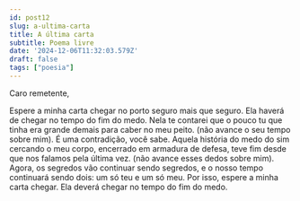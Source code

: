 ```yaml
---
id: post12
slug: a-ultima-carta
title: A última carta
subtitle: Poema livre
date: '2024-12-06T11:32:03.579Z'
draft: false
tags: ["poesia"]
---
```


Caro remetente,  

Espere a minha carta chegar no porto seguro mais que seguro. 
Ela haverá de chegar no tempo do fim do medo.
Nela te contarei que o pouco tu que tinha era grande demais para caber no meu peito.
(não avance o seu tempo sobre mim).
É uma contradição, você sabe.
Aquela história do medo do sim cercando o meu corpo, 
encerrado em armadura de defesa, teve fim desde que nos falamos pela última vez.
(não avance esses dedos sobre mim).
Agora, os segredos vão continuar sendo segredos, 
e o nosso tempo continuará sendo dois: um só teu e um só meu.
Por isso, espere a minha carta chegar. 
Ela deverá chegar no tempo do fim do medo.
